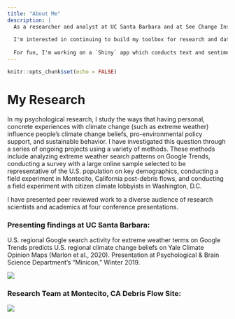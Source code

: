 ```yaml
---
title: "About Me"
description: |
  As a researcher and analyst at UC Santa Barbara and at See Change Institute, I design and produce research on the motivators of climate change behavior. I employ advanced statistical methods to interpret data gathered from surveys, experiments, and large datasets. These methods include A/B testing, logistic and linear regressions, univariate and multivariate analysis, and multi-level modeling using statistical software packages such as R, SPSS, MPlus, and Excel. I maintain a robust and reproducible workflow using version-controlled projects with Github and R Markdown to write reports. 
  
  I'm interested in continuing to build my toolbox for research and data analysis by staying actively involved in the RStudio and TidyTuesday communities. While social psychology research primarily employs regression, ANOVAs, and A/B testing, I aim to continue learning advanced methods for analyzing environmental data including logistic regression, time series data, and spatial analysis.
  
  For fun, I'm working on a `Shiny` app which conducts text and sentiment analysis of seven classical novels, including *Arsène Lupin, Gentleman Burglar* by Maurice Leblanc!
---
```

```r
knitr::opts_chunk$set(echo = FALSE)
```
# My Research
  In my psychological research, I study the ways that having personal, concrete experiences with climate change (such as extreme weather) influence people's climate change beliefs, pro-environmental policy support, and sustainable behavior. I have investigated this question through a series of ongoing projects using a variety of methods. These methods include analyzing extreme weather search patterns on Google Trends, conducting a survey with a large online sample selected to be representative of the U.S. population on key demographics, conducting a field experiment in Montecito, California post-debris flows, and conducting a field experiment with citizen climate lobbyists in Washington, D.C.
  
  I have presented peer reviewed work to a diverse audience of research scientists and academics at four conference presentations.
  
### Presenting findings at UC Santa Barbara:
U.S. regional Google search activity for extreme weather terms on Google Trends predicts U.S. regional climate change beliefs on Yale Climate Opinion Maps (Marlon et al., 2020). Presentation at Psychological & Brain Science Department's "Minicon," Winter 2019.

![](images/Minicon.jpeg)

### Research Team at Montecito, CA Debris Flow Site:
![](images/Montecito.jpeg)

